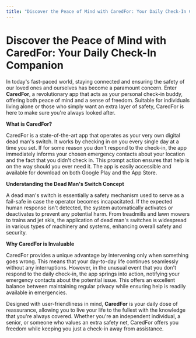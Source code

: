 ```yaml
---
title: "Discover the Peace of Mind with CaredFor: Your Daily Check-In Companion"
---
```


# Discover the Peace of Mind with CaredFor: Your Daily Check-In Companion

In today's fast-paced world, staying connected and ensuring the safety of our loved ones and ourselves has become a paramount concern. Enter **CaredFor**, a revolutionary app that acts as your personal check-in buddy, offering both peace of mind and a sense of freedom. Suitable for individuals living alone or those who simply want an extra layer of safety, CaredFor is here to make sure you're always looked after.

**What is CaredFor?**

CaredFor is a state-of-the-art app that operates as your very own digital dead man's switch. It works by checking in on you every single day at a time you set. If for some reason you don't respond to the check-in, the app immediately informs your chosen emergency contacts about your location and the fact that you didn't check in. This prompt action ensures that help is on the way should you ever need it. The app is easily accessible and available for download on both Google Play and the App Store.

**Understanding the Dead Man's Switch Concept**

A dead man's switch is essentially a safety mechanism used to serve as a fail-safe in case the operator becomes incapacitated. If the expected human response isn't detected, the system automatically activates or deactivates to prevent any potential harm. From treadmills and lawn mowers to trains and jet skis, the application of dead man's switches is widespread in various types of machinery and systems, enhancing overall safety and security.

**Why CaredFor is Invaluable**

CaredFor provides a unique advantage by intervening only when something goes wrong. This means that your day-to-day life continues seamlessly without any interruptions. However, in the unusual event that you don't respond to the daily check-in, the app springs into action, notifying your emergency contacts about the potential issue. This offers an excellent balance between maintaining regular privacy while ensuring help is readily available in emergencies.

Designed with user-friendliness in mind, **CaredFor** is your daily dose of reassurance, allowing you to live your life to the fullest with the knowledge that you're always covered. Whether you're an independent individual, a senior, or someone who values an extra safety net, CaredFor offers you freedom while keeping you just a check-in away from assistance.

